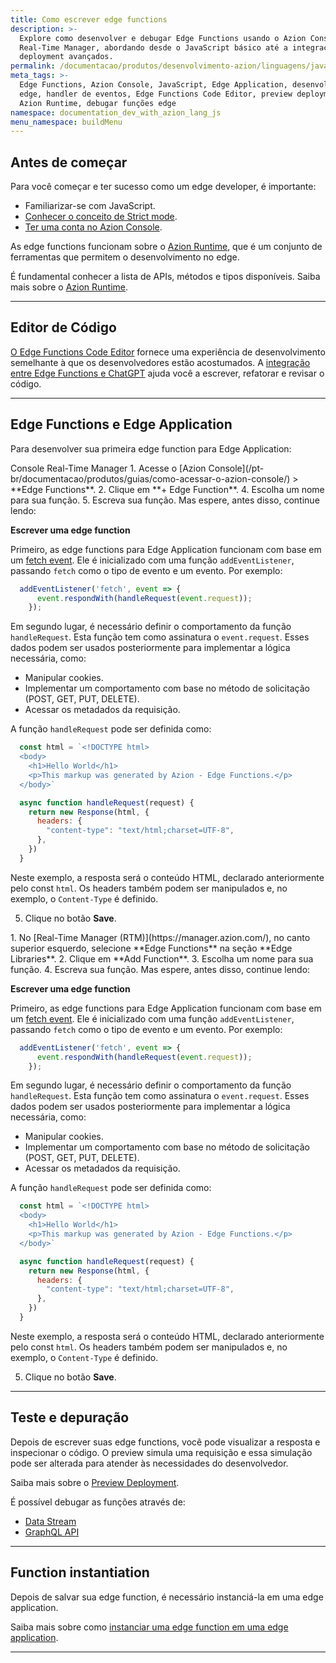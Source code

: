 ```yaml
---
title: Como escrever edge functions
description: >-
  Explore como desenvolver e debugar Edge Functions usando o Azion Console ou
  Real-Time Manager, abordando desde o JavaScript básico até a integração e
  deployment avançados.
permalink: /documentacao/produtos/desenvolvimento-azion/linguagens/javascript/
meta_tags: >-
  Edge Functions, Azion Console, JavaScript, Edge Application, desenvolvimento
  edge, handler de eventos, Edge Functions Code Editor, preview deployment,
  Azion Runtime, debugar funções edge
namespace: documentation_dev_with_azion_lang_js
menu_namespace: buildMenu
---
```



<InterfaceNote />

## Antes de começar

Para você começar e ter sucesso como um edge developer, é importante:

- Familiarizar-se com JavaScript.
- [Conhecer o conceito de Strict mode](https://developer.mozilla.org/en-US/docs/Web/JavaScript/Reference/Strict_mode).
- [Ter uma conta no Azion Console](/pt-br/documentacao/produtos/contas/criar-uma-conta/).

As edge functions funcionam sobre o [Azion Runtime](/pt-br/documentacao/runtime/visao-geral/), que é um conjunto de ferramentas que permitem o desenvolvimento no edge.

É fundamental conhecer a lista de APIs, métodos e tipos disponíveis. Saiba mais sobre o [Azion Runtime](/pt-br/documentacao/runtime/visao-geral/).

---

## Editor de Código

[O Edge Functions Code Editor](/pt-br/documentacao/produtos/edge-application/edge-functions/runtime-api/code-editor/) fornece uma experiência de desenvolvimento semelhante à que os desenvolvedores estão acostumados. A [integração entre Edge Functions e ChatGPT](/pt-br/documentacao/produtos/edge-application/edge-functions/runtime-api/ai-integration/) ajuda você a escrever, refatorar e revisar o código.

---

## Edge Functions e Edge Application

Para desenvolver sua primeira edge function para Edge Application:

<Tabs client:visible>
    <Fragment slot="tab.console">Console</Fragment>
    <Fragment slot="tab.rtm">Real-Time Manager</Fragment>

<Fragment slot="panel.console">
1. Acesse o [Azion Console](/pt-br/documentacao/produtos/guias/como-acessar-o-azion-console/) > **Edge Functions**.
2. Clique em **+ Edge Function**.
4. Escolha um nome para sua função.
5. Escreva sua função. Mas espere, antes disso, continue lendo:

**Escrever uma edge function**

Primeiro, as edge functions para Edge Application funcionam com base em um [fetch event](/pt-br/documentacao/produtos/edge-application/edge-functions/runtime-apis/javascript/fetch/). Ele é inicializado com uma função `addEventListener`, passando `fetch` como o tipo de evento e um evento. Por exemplo:

```javascript
  addEventListener('fetch', event => {
      event.respondWith(handleRequest(event.request));
    });
```

Em segundo lugar, é necessário definir o comportamento da função `handleRequest`. Esta função tem como assinatura o `event.request`. Esses dados podem ser usados posteriormente para implementar a lógica necessária, como:

- Manipular cookies.
- Implementar um comportamento com base no método de solicitação (POST, GET, PUT, DELETE).
- Acessar os metadados da requisição.

A função `handleRequest` pode ser definida como:

```javascript
  const html = `<!DOCTYPE html>
  <body>
    <h1>Hello World</h1>
    <p>This markup was generated by Azion - Edge Functions.</p>
  </body>`

  async function handleRequest(request) {
    return new Response(html, {
      headers: {
        "content-type": "text/html;charset=UTF-8",
      },
    })
  }
```

Neste exemplo, a resposta será o conteúdo HTML, declarado anteriormente pelo const `html`. Os headers também podem ser manipulados e, no exemplo, o `Content-Type` é definido.

5. Clique no botão **Save**.
</Fragment>

<Fragment slot="panel.rtm">
1. No [Real-Time Manager (RTM)](https://manager.azion.com/), no canto superior esquerdo, selecione **Edge Functions** na seção **Edge Libraries**.
2. Clique em **Add Function**.
3. Escolha um nome para sua função.
4. Escreva sua função. Mas espere, antes disso, continue lendo:

**Escrever uma edge function**

Primeiro, as edge functions para Edge Application funcionam com base em um [fetch event](/pt-br/documentacao/produtos/edge-application/edge-functions/runtime-apis/javascript/fetch/). Ele é inicializado com uma função `addEventListener`, passando `fetch` como o tipo de evento e um evento. Por exemplo:

```javascript
  addEventListener('fetch', event => {
      event.respondWith(handleRequest(event.request));
    });
```

Em segundo lugar, é necessário definir o comportamento da função `handleRequest`. Esta função tem como assinatura o `event.request`. Esses dados podem ser usados posteriormente para implementar a lógica necessária, como:

- Manipular cookies.
- Implementar um comportamento com base no método de solicitação (POST, GET, PUT, DELETE).
- Acessar os metadados da requisição.

A função `handleRequest` pode ser definida como:

```javascript
  const html = `<!DOCTYPE html>
  <body>
    <h1>Hello World</h1>
    <p>This markup was generated by Azion - Edge Functions.</p>
  </body>`

  async function handleRequest(request) {
    return new Response(html, {
      headers: {
        "content-type": "text/html;charset=UTF-8",
      },
    })
  }
```

Neste exemplo, a resposta será o conteúdo HTML, declarado anteriormente pelo const `html`. Os headers também podem ser manipulados e, no exemplo, o `Content-Type` é definido.

5. Clique no botão **Save**.
</Fragment>

</Tabs>

---

## Teste e depuração

Depois de escrever suas edge functions, você pode visualizar a resposta e inspecionar o código. O preview simula uma requisição e essa simulação pode ser alterada para atender às necessidades do desenvolvedor.

Saiba mais sobre o [Preview Deployment](/pt-br/documentacao/produtos/edge-application/edge-functions/runtime-api/preview-deployment/).

É possível debugar as funções através de:

- [Data Stream](/pt-br/documentacao/produtos/guias/debugging-functions-data-stream/)
- [GraphQL API](/pt-br/documentacao/produtos/guias/debugging-functions-graphql/)

---

## Function instantiation

Depois de salvar sua edge function, é necessário instanciá-la em uma edge application.

Saiba mais sobre como [instanciar uma edge function em uma edge application](/pt-br/documentacao/produtos/guias/build/instanciar-edge-functions/).

---

